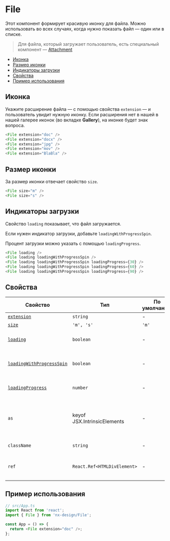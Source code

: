 
# File

Этот компонент формирует красивую иконку для файла. Можно использовать во всех случаях,
когда нужно показать файл — один или в списке.

> Для файла, который загружает пользователь, есть специальный компонент —
> [Attachment](?path=/story/components-attachment--playground)

- [Иконка](#иконка)
- [Размер иконки](#размер-иконки)
- [Индикаторы загрузки](#индикаторы-загрузки)
- [Свойства](#свойства)
- [Пример использования](#пример-использования)

## Иконка

Укажите расширение файла — с помощью свойства `extension` — и пользователь увидит
нужную иконку. Если расширения нет в нашей в нашей галерее иконок (во вкладке **Gallery**),
на иконке будет знак вопроса.

```ts
<File extension="doc" />
<File extension="docx" />
<File extension="jpg" />
<File extension="mov" />
<File extension="BlaBla" />
```

<FileExampleExtension />

## Размер иконки

За размер иконки отвечает свойство `size`.

```ts
<File size="m" />
<File size="s" />
```

<FileExampleSize />

## Индикаторы загрузки

Свойство `loading` показывает, что файл загружается.

Если нужен индикатор загрузки, добавьте `loadingWithProgressSpin`.

Процент загрузки можно указать с помощью `loadingProgress`.

```ts
<File loading />
<File loading loadingWithProgressSpin />
<File loading loadingWithProgressSpin loadingProgress={30} />
<File loading loadingWithProgressSpin loadingProgress={60} />
<File loading loadingWithProgressSpin loadingProgress={90} />
```

<FileExampleLoading />

## Свойства

| Свойство                                          | Тип                         | По умолчанию | Описание                                                         |
| ------------------------------------------------- | --------------------------- | ------------ | ---------------------------------------------------------------- |
| [`extension`](#иконка)                            | `string`                    | -            | Иконка файла                                                     |
| [`size`](#размер-иконки)                          | `'m', 's'`                  | `'m'`        | Размер иконки                                                    |
| [`loading`](#индикаторы-загрузки)                 | `boolean`                   | -            | Показывает, что файл загружается                                 |
| [`loadingWithProgressSpin`](#индикаторы-загрузки) | `boolean`                   | -            | Показывает индикатор прогресса загрузки                          |
| [`loadingProgress`](#индикаторы-загрузки)         | `number`                    | -            | Прогресс загрузки в процентах                                    |
| `as`                                              | keyof JSX.IntrinsicElements | -            | HTML-тег, в виде которого этот компонент будет представлен в DOM |
| `className`                                       | `string`                    | -            | Дополнительный класс                                             |
| `ref`                                             | `React.Ref<HTMLDivElement>` | -            | Ссылка на корневой DOM-элемент компонента                        |

## Пример использования

```ts
// src/App.ts
import React from 'react';
import { File } from 'nx-design/File';

const App = () => {
  return <File extension="doc" />;
};
```
